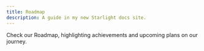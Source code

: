 ```yaml
---
title: Roadmap
description: A guide in my new Starlight docs site.
---
```



Check our Roadmap, highlighting achievements and upcoming plans on our journey.

<div class="static min-h-full">
  <Roadmap
    milestones={[
      {
        title: "Milestone 2",
        description: "This is the second milestone.",
        date: "2022-02",
        goals: [
          "Goal 1",
        ]
      },
      {
        title: "Milestone 1.5",
        description: "This is the 1.5 milestone.",
        date: "2022-01",
        reached: true,
      },
      {
        title: "Milestone 1",
        description: "This is the first milestone.",
        date: "2024-01",
        reached: true,
        goals: [
          "An open source majestic-plugins system has been created",
          "Goal 2",
        ]
      },
    ]}
  />

</div>
